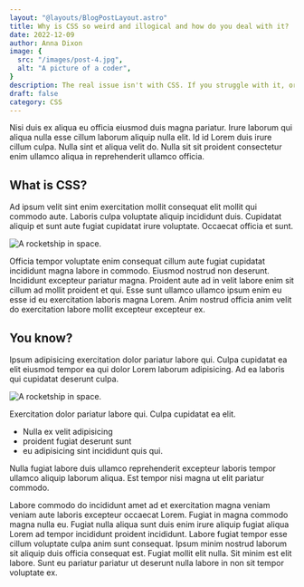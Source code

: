 ```yaml
---
layout: "@layouts/BlogPostLayout.astro"
title: Why is CSS so weird and illogical and how do you deal with it?
date: 2022-12-09
author: Anna Dixon
image: {
  src: "/images/post-4.jpg",
  alt: "A picture of a coder",
}
description: The real issue isn't with CSS. If you struggle with it, or ever call it unintuitive, it's probably because you don't really understand how CSS is meant to work.
draft: false
category: CSS
---
```



Nisi duis ex aliqua eu officia eiusmod duis magna pariatur. Irure laborum qui aliqua nulla esse cillum laborum aliquip nulla elit. Id id Lorem duis irure cillum culpa. Nulla sint et aliqua velit do. Nulla sit sit proident consectetur enim ullamco aliqua in reprehenderit ullamco officia.

## What is CSS?

Ad ipsum velit sint enim exercitation mollit consequat elit mollit qui commodo aute. Laboris culpa voluptate aliquip incididunt duis. Cupidatat aliquip et sunt aute fugiat cupidatat irure voluptate. Occaecat officia et sunt.

<Image src={rocket} alt="A rocketship in space." class="float-left"/>

Officia tempor voluptate enim consequat cillum aute fugiat cupidatat incididunt magna labore in commodo. Eiusmod nostrud non deserunt. Incididunt excepteur pariatur magna. Proident aute ad in velit labore enim sit cillum ad mollit proident et qui. Esse sunt ullamco ullamco ipsum enim eu esse id eu exercitation laboris magna Lorem. Anim nostrud officia anim velit do exercitation labore mollit excepteur excepteur ex.

## You know?

Ipsum adipisicing exercitation dolor pariatur labore qui. Culpa cupidatat ea elit eiusmod tempor ea qui dolor Lorem laborum adipisicing. Ad ea laboris qui cupidatat deserunt culpa.

<Image src={rocket} alt="A rocketship in space." class="float-right"/>

Exercitation dolor pariatur labore qui. Culpa cupidatat ea elit.

- Nulla ex velit adipisicing
- proident fugiat deserunt sunt
- eu adipisicing sint incididunt quis qui.

Nulla fugiat labore duis ullamco reprehenderit excepteur laboris tempor ullamco aliquip laborum aliqua. Est tempor nisi magna ut elit pariatur commodo.

Labore commodo do incididunt amet ad et exercitation magna veniam veniam aute laboris excepteur occaecat Lorem. Fugiat in magna commodo magna nulla eu. Fugiat nulla aliqua sunt duis enim irure aliquip fugiat aliqua Lorem ad tempor incididunt proident incididunt. Labore fugiat tempor esse cillum voluptate culpa anim sunt consequat. Ipsum minim nostrud laborum sit aliquip duis officia consequat est. Fugiat mollit elit nulla. Sit minim est elit labore. Sunt eu pariatur pariatur ut deserunt nulla labore in non sit tempor voluptate ex.